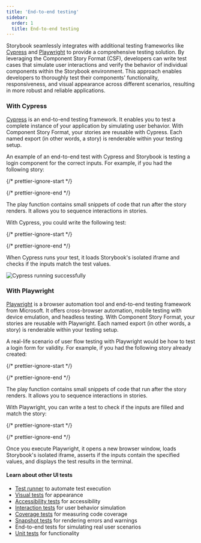 ```yaml
---
title: 'End-to-end testing'
sidebar:
  order: 1
  title: End-to-end testing
---
```


Storybook seamlessly integrates with additional testing frameworks like [Cypress](https://www.cypress.io/) and [Playwright](https://playwright.dev/) to provide a comprehensive testing solution. By leveraging the Component Story Format (CSF), developers can write test cases that simulate user interactions and verify the behavior of individual components within the Storybook environment. This approach enables developers to thoroughly test their components' functionality, responsiveness, and visual appearance across different scenarios, resulting in more robust and reliable applications.

### With Cypress

[Cypress](https://www.cypress.io/) is an end-to-end testing framework. It enables you to test a complete instance of your application by simulating user behavior. With Component Story Format, your stories are reusable with Cypress. Each named export (in other words, a story) is renderable within your testing setup.

An example of an end-to-end test with Cypress and Storybook is testing a login component for the correct inputs. For example, if you had the following story:

{/* prettier-ignore-start */}

<CodeSnippets path="login-form-with-play-function.md" usesCsf3 csf2Path="writing-tests/importing-stories-in-tests#snippet-login-form-with-play-function" />

{/* prettier-ignore-end */}

<Callout variant="info" icon="💡">
  The play function contains small snippets of code that run after the story renders. It allows you to sequence interactions in stories.
</Callout>

With Cypress, you could write the following test:

{/* prettier-ignore-start */}

<CodeSnippets path="component-cypress-test.md" />

{/* prettier-ignore-end */}

When Cypress runs your test, it loads Storybook's isolated iframe and checks if the inputs match the test values.

![Cypress running successfully](../../_assets/writing-tests/cypress-success-run-tests-optimized.png)

### With Playwright

[Playwright](https://playwright.dev/) is a browser automation tool and end-to-end testing framework from Microsoft. It offers cross-browser automation, mobile testing with device emulation, and headless testing. With Component Story Format, your stories are reusable with Playwright. Each named export (in other words, a story) is renderable within your testing setup.

A real-life scenario of user flow testing with Playwright would be how to test a login form for validity. For example, if you had the following story already created:

{/* prettier-ignore-start */}

<CodeSnippets path="login-form-with-play-function.md" usesCsf3 csf2Path="writing-tests/importing-stories-in-tests#snippet-login-form-with-play-function" />

{/* prettier-ignore-end */}

<Callout variant="info" icon="💡">
  The play function contains small snippets of code that run after the story renders. It allows you to sequence interactions in stories.
</Callout>

With Playwright, you can write a test to check if the inputs are filled and match the story:

{/* prettier-ignore-start */}

<CodeSnippets path="component-playwright-test.md" />

{/* prettier-ignore-end */}

Once you execute Playwright, it opens a new browser window, loads Storybook's isolated iframe, asserts if the inputs contain the specified values, and displays the test results in the terminal.

#### Learn about other UI tests

* [Test runner](../test-runner.mdx) to automate test execution
* [Visual tests](../visual-testing.mdx) for appearance
* [Accessibility tests](../accessibility-testing.mdx) for accessibility
* [Interaction tests](../interaction-testing.mdx) for user behavior simulation
* [Coverage tests](../test-coverage.mdx) for measuring code coverage
* [Snapshot tests](../snapshot-testing/snapshot-testing.mdx) for rendering errors and warnings
* End-to-end tests for simulating real user scenarios
* [Unit tests](./stories-in-unit-tests.mdx) for functionality
